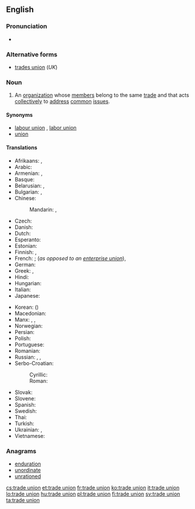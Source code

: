 ==English==

===Pronunciation===
* {{audio|En-uk-trade union.ogg|Audio (UK)}}

===Alternative forms===
* [[trades union]] (''UK'')

===Noun===
{{en-noun|sg=[[trade]] [[union]]}}

# An [[organization]] whose [[member]]s belong to the same [[trade]] and that acts [[collectively]] to [[address]] [[common]] [[issue]]s.

====Synonyms====
* [[labour union]] {{qualifier|Canada}}, [[labor union]] {{qualifier|North America}}
* [[union]]

====Translations====
{{trans-top|organization}}
* Afrikaans: {{t-|af|vakbond}}, {{t-|af|unie}}
* Arabic: {{t-|ar|اتحاد نقابة العمال|m|tr=ittiḥād naqābat al-ʿamāl|sc=Arab}}
* Armenian: {{t-|hy|արհեստակցական միություն|tr=arhestakcʿakan miutʿyun|sc=Armn}}, {{t-|hy|արհմիություն|tr=arhmiutʿyun|sc=Armn}}
* Basque: {{t+|eu|sindikatu}}
* Belarusian: {{t-|be|прафсаюз|m|tr=prafsajúz|sc=Cyrl}}, {{t-|be|прафесійны саюз|m|tr=prafesíjny sajúz|sc=Cyrl}}
* Bulgarian: {{t-|bg|професионален съюз|m|tr=professionálen sǎjúz|sc=Cyrl}}, {{t+|bg|профсъюз|m|tr=profsǎjúz|sc=Cyrl}}
* Chinese:
*: Mandarin: {{t|cmn|工會|sc=Hans}}, {{t|cmn|工会|tr=gōnghuì|sc=Hans}}
* Czech: {{t-|cs|odbory|m|p}}
* Danish: {{t-|da|fagforening}}
* Dutch: {{t+|nl|vakbond|m}}
* Esperanto: {{t-|eo|sindikato}}
* Estonian: {{t-|et|ametiühing}}
* Finnish: {{t+|fi|ammattiyhdistys}} {{qualifier|local}}, {{t+|fi|ammattiliitto}} {{qualifier|national}}
* French: {{t+|fr|syndicat|m}}; (''as opposed to an [[enterprise union]]''), {{t-|fr|syndicat de métier|m}}
* German: {{t+|de|Gewerkschaft|f}}
* Greek: {{t+|el|συντεχνία|f|tr=syntechnía}}, {{t+|el|συνδικάτο|n|tr=syndikáto}}
* Hindi: {{t-|hi|श्रमिक संघ|tr=śramik saṅgh|sc=Deva}}
* Hungarian: {{t+|hu|szakszervezet}}
* Italian: {{t+|it|sindacato|m}}
* Japanese: {{t+|ja|労働組合|tr=ろうどうくみあい, rōdō kumiai|sc=Jpan}}
{{trans-mid}}
* Korean: {{t-|ko|노동 조합|tr=nodong johap|sc=Kore}} ({{t+|ko|勞動組合|sc=Kore}})
* Macedonian: {{t-|mk|синдикат|m|tr=sindikát}}
* Manx: {{t-|gv|sheshaght cheirdee|f}}, {{t-|gv|keird-chummyn|m}}, {{t-|gv|keird-heshaght|f}}
* Norwegian: {{t+|no|fagforening|c}}
* Persian: {{t+|fa|سندیکا|tr=sendikâ|sc=fa-Arab}}
* Polish: {{t-|pl|związek zawodowy|m}}
* Portuguese: {{t+|pt|sindicato|m}}
* Romanian: {{t-|ro|sindicat comercial}}
* Russian: {{t+|ru|профсоюз|m|tr=profsojúz|sc=Cyrl}}, {{t-|ru|профессиональный союз|m|tr=professionálʹnyj sojúz|sc=Cyrl}}, {{qualifier|rare, foreign context}} {{t+|ru|тред-юнион|m|tr=trɛd-junión|sc=Cyrl}}
* Serbo-Croatian:
*: Cyrillic: {{t-|sh|синдикат|m}}
*: Roman: {{t-|sh|sindikat|m}}
* Slovak: {{t-|sk|odbory|m|p}}
* Slovene: {{t+|sl|sindikat|m}}
* Spanish: {{t+|es|sindicato|m}}
* Swedish: {{t+|sv|fackförening|c}}
* Thai: {{t-|th|สหภาพแรงงาน|tr= sà-hà pâap raeng ngaan|sc=Thai}}
* Turkish: {{t+|tr|sendika}}
* Ukrainian: {{t-|uk|профспілка|f|tr=profspílka|sc=Cyrl}}, {{t-|uk|професійна спілка|f|tr=profesíjna spílka|sc=Cyrl}}
* Vietnamese: {{t+|vi|công đoàn}}
{{trans-bottom}}

===Anagrams===
* [[enduration#English|enduration]]
* [[unordinate#English|unordinate]]
* [[unrationed#English|unrationed]]

[[cs:trade union]]
[[et:trade union]]
[[fr:trade union]]
[[ko:trade union]]
[[it:trade union]]
[[lo:trade union]]
[[hu:trade union]]
[[pl:trade union]]
[[fi:trade union]]
[[sv:trade union]]
[[ta:trade union]]